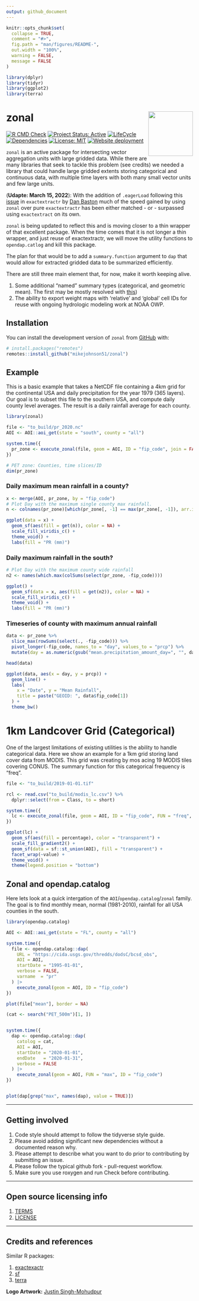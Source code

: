 ```yaml
---
output: github_document
---
```


<!-- README.md is generated from README.Rmd. Please edit that file -->

```r
knitr::opts_chunk$set(
  collapse = TRUE,
  comment = "#>",
  fig.path = "man/figures/README-",
  out.width = "100%",
  warning = FALSE,
  message = FALSE
)

library(dplyr)
library(tidyr)
library(ggplot2)
library(terra)
```

# zonal <img src="man/figures/logo.png" align="right" alt="" width="120" />

<!-- badges: start -->
[![R CMD Check](https://github.com/mikejohnson51/zonal/actions/workflows/R-CMD-check.yaml/badge.svg)](https://github.com/mikejohnson51/zonal/actions/workflows/R-CMD-check.yaml)
[![Project Status: Active](https://www.repostatus.org/badges/latest/active.svg)](https://www.repostatus.org/#active)
[![LifeCycle](man/figures/lifecycle/lifecycle-experimental.svg)](https://lifecycle.r-lib.org/articles/stages.html#experimental)
[![Dependencies](https://img.shields.io/badge/dependencies-6/31-orange?style=flat)](#)
[![License: MIT](https://img.shields.io/badge/License-MIT-yellow.svg)](https://choosealicense.com/licenses/mit/)
[![Website deployment](https://github.com/mikejohnson51/zonal/actions/workflows/pkgdown.yaml/badge.svg)](https://github.com/mikejohnson51/zonal/actions/workflows/pkgdown.yaml)
<!-- badges: end -->

`zonal` is an active package for intersecting vector aggregation units with large gridded data. While there are many libraries that seek to tackle this problem (see credits) we needed a library that could handle large gridded extents storing categorical and continuous data, with multiple time layers with both many small vector units and few large units.

(**Udapte: March 15, 2022**): With the addition of `.eagerLoad` following this [issue](https://github.com/isciences/exactextractr/issues/62) in `exactextractr` by [Dan Baston](https://github.com/dbaston) much of the speed gained by using `zonal` over pure `exactextractr` has been either matched - or - surpassed using `exactextract` on its own.

`zonal` is being updated to reflect this and is moving closer to a thin wrapper of that excellent package. When the time comes that it is not longer a thin wrapper, and just reuse of exactextractr, we will move the utility functions to `opendap.catlog` and kill this package. 

The plan for that would be to add a `summary.function` argument to `dap` that would allow for extracted gridded data to be summarized efficiently.

There are still three main element that, for now, make it worth keeping alive.

  1. Some additional "named" summary types (categorical, and geometric mean). The first may be mostly resolved with [this](https://github.com/isciences/exactextractr/issues/75))
  2. The ability to export weight maps with 'relative' and 'global' cell IDs for reuse with ongoing hydrologic modeling work at NOAA OWP.

## Installation

You can install the development version of `zonal` from [GitHub](https://github.com/) with:

``` r
# install.packages("remotes")
remotes::install_github("mikejohnson51/zonal")
```

## Example

This is a basic example that takes a NetCDF file containing a 4km grid for the continental USA and daily precipitation for the year 1979 (365 layers). Our goal is to subset this file to the southern USA, and compute daily county level averages. The result is a daily rainfall average for each county.

```r
library(zonal)

file <- "to_build/pr_2020.nc"
AOI <- AOI::aoi_get(state = "south", county = "all")

system.time({
  pr_zone <- execute_zonal(file, geom = AOI, ID = "fip_code", join = FALSE)
})

# PET zone: Counties, time slices/ID
dim(pr_zone)
```

### Daily maximum mean rainfall in a county?

```r
x <- merge(AOI, pr_zone, by = "fip_code")
# Plot Day with the maximum single county max rainfall.
n <- colnames(pr_zone)[which(pr_zone[, -1] == max(pr_zone[, -1]), arr.ind = TRUE)[2] + 1]

ggplot(data = x) +
  geom_sf(aes(fill = get(n)), color = NA) +
  scale_fill_viridis_c() +
  theme_void() +
  labs(fill = "PR (mm)")
```

### Daily maximum rainfall in the south?

```r
# Plot Day with the maximum county wide rainfall
n2 <- names(which.max(colSums(select(pr_zone, -fip_code))))

ggplot() +
  geom_sf(data = x, aes(fill = get(n2)), color = NA) +
  scale_fill_viridis_c() +
  theme_void() +
  labs(fill = "PR (mm)")
```

### Timeseries of county with maximum annual rainfall

```r
data <- pr_zone %>%
  slice_max(rowSums(select(., -fip_code))) %>%
  pivot_longer(-fip_code, names_to = "day", values_to = "prcp") %>%
  mutate(day = as.numeric(gsub("mean.precipitation_amount_day=", "", day)))

head(data)
```

```r
ggplot(data, aes(x = day, y = prcp)) +
  geom_line() +
  labs(
    x = "Date", y = "Mean Rainfall",
    title = paste("GEOID: ", data$fip_code[1])
  ) +
  theme_bw()
```

# 1km Landcover Grid (Categorical)

One of the largest limitations of existing utilities is the ability to handle categorical data. Here we show an example for a 1km grid storing land cover data from MODIS. This grid was creating by mos acing 19 MODIS tiles covering CONUS. The summary function for this categorical frequency is "freq".

```r
file <- "to_build/2019-01-01.tif"

rcl <- read.csv("to_build/modis_lc.csv") %>%
  dplyr::select(from = Class, to = short)

system.time({
  lc <- execute_zonal(file, geom = AOI, ID = "fip_code", FUN = "freq", rcl = rcl)
})
```

```r
ggplot(lc) +
  geom_sf(aes(fill = percentage), color = "transparent") +
  scale_fill_gradient2() +
  geom_sf(data = sf::st_union(AOI), fill = "transparent") +
  facet_wrap(~value) +
  theme_void() +
  theme(legend.position = "bottom")
```

## Zonal and opendap.catalog

Here lets look at a quick intergation of the `AOI`/`opendap.catalog`/`zonal` family. The goal is to find monthly mean, normal (1981-2010), rainfall for all USA counties in the south.


```r
library(opendap.catalog)

AOI <- AOI::aoi_get(state = "FL", county = "all")

system.time({
  file <- opendap.catalog::dap(
    URL = "https://cida.usgs.gov/thredds/dodsC/bcsd_obs",
    AOI = AOI,
    startDate = "1995-01-01",
    verbose = FALSE,
    varname  = "pr"
  ) |>
    execute_zonal(geom = AOI, ID = "fip_code")
})

plot(file["mean"], border = NA)
```

```r

(cat <- search("PET_500m")[1, ])


system.time({
  dap <- opendap.catalog::dap(
    catolog = cat,
    AOI = AOI,
    startDate = "2020-01-01",
    endDate   = "2020-01-31",
    verbose = FALSE
  ) |>
    execute_zonal(geom = AOI, FUN = "max", ID = "fip_code")
})


plot(dap[grep("max", names(dap), value = TRUE)])
```

----

## Getting involved

1. Code style should attempt to follow the tidyverse style guide.
2. Please avoid adding significant new dependencies without a documented reason why.
3. Please attempt to describe what you want to do prior to contributing by submitting an issue.
4. Please follow the typical github fork - pull-request workflow.
5. Make sure you use roxygen and run Check before contributing.

----

## Open source licensing info
1. [TERMS](TERMS.md)
2. [LICENSE](LICENSE)

----

## Credits and references

Similar R packages:

1. [exactexactr](https://github.com/isciences/exactextractr)
4. [sf](https://github.com/r-spatial/sf)
5. [terra](https://github.com/rspatial/raster)

**Logo Artwork:** [Justin Singh-Mohudpur](https://www.justinsingh.me/about/)
